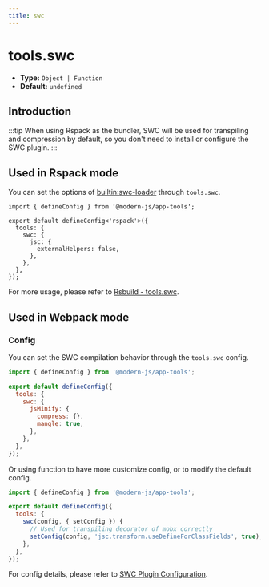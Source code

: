 ```yaml
---
title: swc
---
```


# tools.swc

- **Type:** `Object | Function`
- **Default:** `undefined`

## Introduction


<SWC />

:::tip
When using Rspack as the bundler, SWC will be used for transpiling and compression by default, so you don't need to install or configure the SWC plugin.
:::

## Used in Rspack mode

You can set the options of [builtin:swc-loader](https://rspack.dev/guide/features/builtin-swc-loader) through `tools.swc`.

```
import { defineConfig } from '@modern-js/app-tools';

export default defineConfig<'rspack'>({
  tools: {
    swc: {
      jsc: {
        externalHelpers: false,
      },
    },
  },
});
```

For more usage, please refer to [Rsbuild - tools.swc](https://rsbuild.dev/config/tools/swc).

## Used in Webpack mode


<EnableSWC />

### Config

You can set the SWC compilation behavior through the `tools.swc` config.

```js title="modern.config.ts"
import { defineConfig } from '@modern-js/app-tools';

export default defineConfig({
  tools: {
    swc: {
      jsMinify: {
        compress: {},
        mangle: true,
      },
    },
  },
});
```

Or using function to have more customize config, or to modify the default config.

```js title="modern.config.ts"
import { defineConfig } from '@modern-js/app-tools';

export default defineConfig({
  tools: {
    swc(config, { setConfig }) {
      // Used for transpiling decorator of mobx correctly
      setConfig(config, 'jsc.transform.useDefineForClassFields', true);
    },
  },
});
```

For config details, please refer to [SWC Plugin Configuration](/guides/rsbuild-plugins/plugin-swc.html#config).
